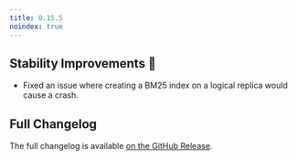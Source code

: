 ```yaml
---
title: 0.15.5
noindex: true
---
```


## Stability Improvements 💪

- Fixed an issue where creating a BM25 index on a logical replica would cause a crash.

## Full Changelog

The full changelog is available [on the GitHub Release](https://github.com/paradedb/paradedb/releases/tag/v0.15.5).
